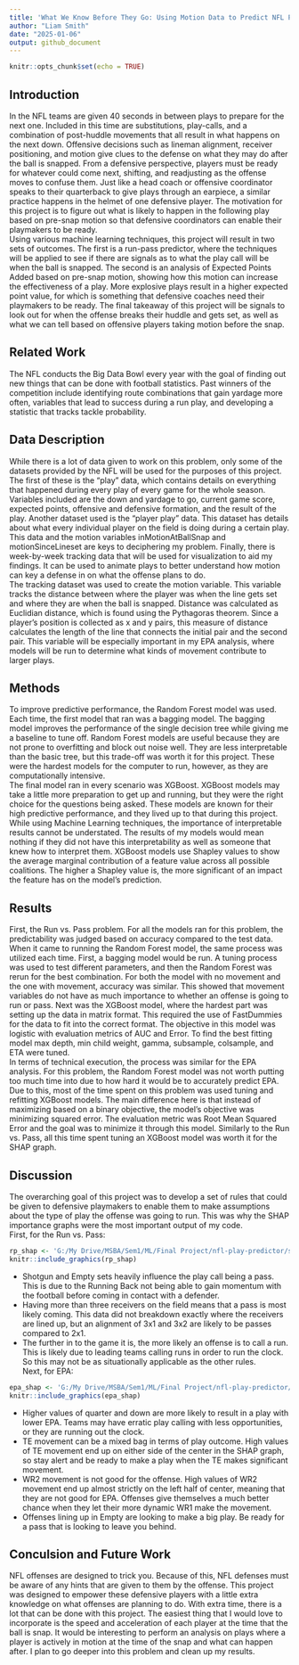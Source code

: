 ---
title: 'What We Know Before They Go: Using Motion Data to Predict NFL Plays'
author: "Liam Smith"
date: "2025-01-06"
output: github_document
---

```{r setup, include=FALSE}
knitr::opts_chunk$set(echo = TRUE)
```

## Introduction
In the NFL teams are given 40 seconds in between plays to prepare for the next one. Included in this time are substitutions, play-calls, and a combination of post-huddle movements that all result in what happens on the next down. Offensive decisions such as lineman alignment, receiver positioning, and motion give clues to the defense on what they may do after the ball is snapped. From a defensive perspective, players must be ready for whatever could come next, shifting, and readjusting as the offense moves to confuse them. Just like a head coach or offensive coordinator speaks to their quarterback to give plays through an earpiece, a similar practice happens in the helmet of one defensive player. The motivation for this project is to figure out what is likely to happen in the following play based on pre-snap motion so that defensive coordinators can enable their playmakers to be ready.
<br>
Using various machine learning techniques, this project will result in two sets of outcomes. The first is a run-pass predictor, where the techniques will be applied to see if there are signals as to what the play call will be when the ball is snapped. The second is an analysis of Expected Points Added based on pre-snap motion, showing how this motion can increase the effectiveness of a play. More explosive plays result in a higher expected point value, for which is something that defensive coaches need their playmakers to be ready. The final takeaway of this project will be signals to look out for when the offense breaks their huddle and gets set, as well as what we can tell based on offensive players taking motion before the snap.

## Related Work
The NFL conducts the Big Data Bowl every year with the goal of finding out new things that can be done with football statistics. Past winners of the competition include identifying route combinations that gain yardage more often, variables that lead to success during a run play, and developing a statistic that tracks tackle probability. 

## Data Description
While there is a lot of data given to work on this problem, only some of the datasets provided by the NFL will be used for the purposes of this project. The first of these is the “play” data, which contains details on everything that happened during every play of every game for the whole season. Variables included are the down and yardage to go, current game score, expected points, offensive and defensive formation, and the result of the play. Another dataset used is the “player play” data. This dataset has details about what every individual player on the field is doing during a certain play. This data and the motion variables inMotionAtBallSnap and motionSinceLineset are keys to deciphering my problem. Finally, there is week-by-week tracking data that will be used for visualization to aid my findings. It can be used to animate plays to better understand how motion can key a defense in on what the offense plans to do.
<br>
The tracking dataset was used to create the motion variable. This variable tracks the distance between where the player was when the line gets set and where they are when the ball is snapped. Distance was calculated as Euclidian distance, which is found using the Pythagoras theorem. Since a player’s position is collected as x and y pairs, this measure of distance calculates the length of the line that connects the initial pair and the second pair. This variable will be especially important in my EPA analysis, where models will be run to determine what kinds of movement contribute to larger plays.

## Methods
To improve predictive performance, the Random Forest model was used. Each time, the first model that ran was a bagging model. The bagging model improves the performance of the single decision tree while giving me a baseline to tune off. Random Forest models are useful because they are not prone to overfitting and block out noise well. They are less interpretable than the basic tree, but this trade-off was worth it for this project. These were the hardest models for the computer to run, however, as they are computationally intensive.
<br>
The final model ran in every scenario was XGBoost. XGBoost models may take a little more preparation to get up and running, but they were the right choice for the questions being asked. These models are known for their high predictive performance, and they lived up to that during this project. While using Machine Learning techniques, the importance of interpretable results cannot be understated. The results of my models would mean nothing if they did not have this interpretability as well as someone that knew how to interpret them. XGBoost models use Shapley values to show the average marginal contribution of a feature value across all possible coalitions. The higher a Shapley value is, the more significant of an impact the feature has on the model’s prediction. 

## Results
First, the Run vs. Pass problem. For all the models ran for this problem, the predictability was judged based on accuracy compared to the test data. When it came to running the Random Forest model, the same process was utilized each time. First, a bagging model would be run. A tuning process was used to test different parameters, and then the Random Forest was rerun for the best combination. For both the model with no movement and the one with movement, accuracy was similar. This showed that movement variables do not have as much importance to whether an offense is going to run or pass. Next was the XGBoost model, where the hardest part was setting up the data in matrix format. This required the use of FastDummies for the data to fit into the correct format. The objective in this model was logistic with evaluation metrics of AUC and Error. To find the best fitting model max depth, min child weight, gamma, subsample, colsample, and ETA were tuned. 
<br>
In terms of technical execution, the process was similar for the EPA analysis. For this problem, the Random Forest model was not worth putting too much time into due to how hard it would be to accurately predict EPA. Due to this, most of the time spent on this problem was used tuning and refitting XGBoost models. The main difference here is that instead of maximizing based on a binary objective, the model’s objective was minimizing squared error.  The evaluation metric was Root Mean Squared Error and the goal was to minimize it through this model. Similarly to the Run vs. Pass, all this time spent tuning an XGBoost model was worth it for the SHAP graph.

## Discussion
The overarching goal of this project was to develop a set of rules that could be given to defensive playmakers to enable them to make assumptions about the type of play the offense was going to run. This was why the SHAP importance graphs were the most important output of my code. 
<br>
First, for the Run vs. Pass:
```{r , echo=FALSE, out.width = '100%'}
rp_shap <- 'G:/My Drive/MSBA/Sem1/ML/Final Project/nfl-play-predictor/shap_rp_move.jpeg'
knitr::include_graphics(rp_shap)
```

* Shotgun and Empty sets heavily influence the play call being a pass. This is due to the Running Back not being able to gain momentum with the football before coming in contact with a defender.
* Having more than three receivers on the field means that a pass is most likely coming. This data did not breakdown exactly where the receivers are lined up, but an alignment of 3x1 and 3x2 are likely to be passes compared to 2x1.
* The further in to the game it is, the more likely an offense is to call a run. This is likely due to leading teams calling runs in order to run the clock. So this may not be as situationally applicable as the other rules.
<br>
Next, for EPA: 
```{r , echo=FALSE, out.width = '100%'}
epa_shap <- 'G:/My Drive/MSBA/Sem1/ML/Final Project/nfl-play-predictor/shap_epa_move.jpeg'
knitr::include_graphics(epa_shap)
```

* Higher values of quarter and down are more likely to result in a play with lower EPA. Teams may have erratic play calling with less opportunities, or they are running out the clock.
* TE movement  can be a mixed bag in terms of play outcome. High values of TE movement end up on either side of the center in the SHAP graph, so stay alert and be ready to make a play when the TE makes significant movement.
* WR2 movement is not good for the offense. High values of WR2 movement end up almost strictly on the left half of center, meaning that they are not good for EPA. Offenses give themselves a much better chance when they let their more dynamic WR1 make the movement.
* Offenses lining up in Empty are looking to make a big play. Be ready for a pass that is looking to leave you behind.

## Conculsion and Future Work
NFL offenses are designed to trick you. Because of this, NFL defenses must be aware of any hints that are given to them by the offense. This project was designed to empower these defensive players with a little extra knowledge on what offenses are planning to do. With extra time, there is a lot that can be done with this project. The easiest thing that I would love to incorporate is the speed and acceleration of each player at the time that the ball is snap. It would be interesting to perform an analysis on plays where a player is actively in motion at the time of the snap and what can happen after. I plan to go deeper into this problem and clean up my results.

